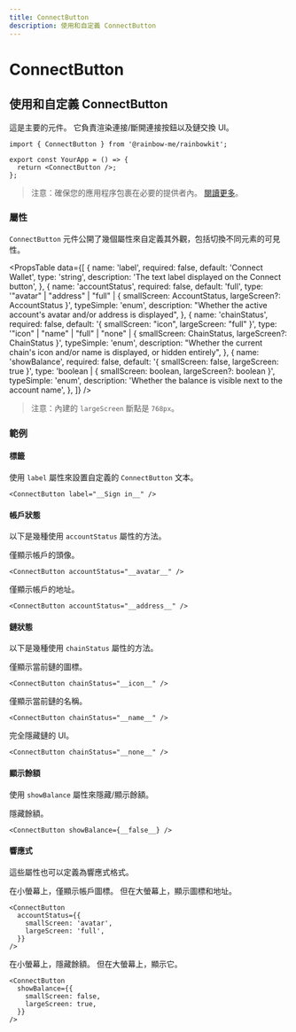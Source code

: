 ```yaml
---
title: ConnectButton
description: 使用和自定義 ConnectButton
---
```


# ConnectButton

## 使用和自定義 ConnectButton

這是主要的元件。 它負責渲染連接/斷開連接按鈕以及鏈交換 UI。

```tsx
import { ConnectButton } from '@rainbow-me/rainbowkit';

export const YourApp = () => {
  return <ConnectButton />;
};
```

> 注意：確保您的應用程序包裹在必要的提供者內。 [閱讀更多](/docs/installation#wrap-providers)。

### 屬性

`ConnectButton` 元件公開了幾個屬性來自定義其外觀，包括切換不同元素的可見性。

<PropsTable
  data={[
    {
      name: 'label',
      required: false,
      default: 'Connect Wallet',
      type: 'string',
      description: 'The text label displayed on the Connect button',
    },
    {
      name: 'accountStatus',
      required: false,
      default: 'full',
      type: '"avatar" | "address" | "full" | { smallScreen: AccountStatus, largeScreen?: AccountStatus }',
      typeSimple: 'enum',
      description:
        "Whether the active account's avatar and/or address is displayed",
    },
    {
      name: 'chainStatus',
      required: false,
      default: '{ smallScreen: "icon", largeScreen: "full" }',
      type: '"icon" | "name" | "full" | "none" | { smallScreen: ChainStatus, largeScreen?: ChainStatus }',
      typeSimple: 'enum',
      description:
        "Whether the current chain's icon and/or name is displayed, or hidden entirely",
    },
    {
      name: 'showBalance',
      required: false,
      default: '{ smallScreen: false, largeScreen: true }',
      type: 'boolean | { smallScreen: boolean, largeScreen?: boolean }',
      typeSimple: 'enum',
      description:
        'Whether the balance is visible next to the account name',
    },
  ]}
/>

> 注意：內建的 `largeScreen` 斷點是 `768px`。

### 範例

#### 標籤

使用 `label` 屬性來設置自定義的 `ConnectButton` 文本。

```tsx
<ConnectButton label="__Sign in__" />
```

#### 帳戶狀態

以下是幾種使用 `accountStatus` 屬性的方法。

僅顯示帳戶的頭像。

```tsx
<ConnectButton accountStatus="__avatar__" />
```

僅顯示帳戶的地址。

```tsx
<ConnectButton accountStatus="__address__" />
```

#### 鏈狀態

以下是幾種使用 `chainStatus` 屬性的方法。

僅顯示當前鏈的圖標。

```tsx
<ConnectButton chainStatus="__icon__" />
```

僅顯示當前鏈的名稱。

```tsx
<ConnectButton chainStatus="__name__" />
```

完全隱藏鏈的 UI。

```tsx
<ConnectButton chainStatus="__none__" />
```

#### 顯示餘額

使用 `showBalance` 屬性來隱藏/顯示餘額。

隱藏餘額。

```tsx
<ConnectButton showBalance={__false__} />
```

#### 響應式

這些屬性也可以定義為響應式格式。

在小螢幕上，僅顯示帳戶圖標。 但在大螢幕上，顯示圖標和地址。

```tsx
<ConnectButton
  accountStatus={{
    smallScreen: 'avatar',
    largeScreen: 'full',
  }}
/>
```

在小螢幕上，隱藏餘額。 但在大螢幕上，顯示它。

```tsx
<ConnectButton
  showBalance={{
    smallScreen: false,
    largeScreen: true,
  }}
/>
```
